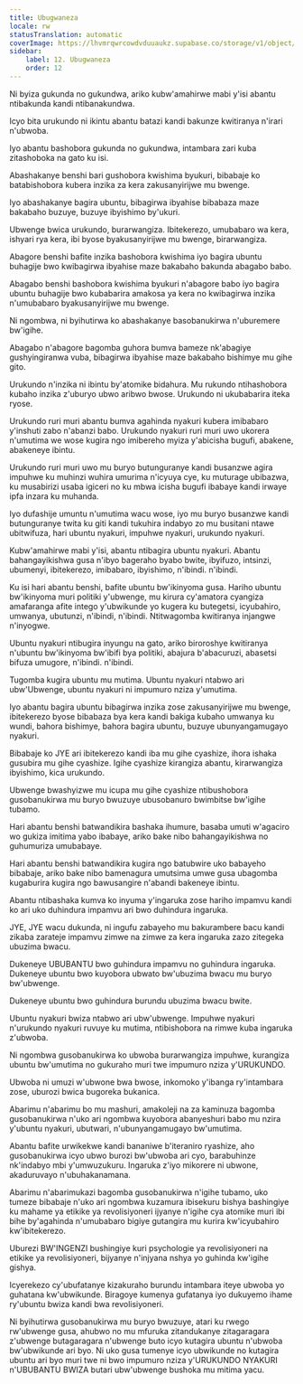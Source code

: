 ```yaml
---
title: Ubugwaneza
locale: rw
statusTranslation: automatic
coverImage: https://lhvmrqwrcowdvduuaukz.supabase.co/storage/v1/object/public/strapi-uploads/small_cover-educacion-fundamental.webp-2d51a7828a2b1309555be27f7e2a61a0.webp
sidebar:
    label: 12. Ubugwaneza
    order: 12
---
```

Ni byiza gukunda no gukundwa, ariko kubw'amahirwe mabi y'isi abantu ntibakunda kandi ntibanakundwa.

Icyo bita urukundo ni ikintu abantu batazi kandi bakunze kwitiranya n'irari n'ubwoba.

Iyo abantu bashobora gukunda no gukundwa, intambara zari kuba zitashoboka na gato ku isi.

Abashakanye benshi bari gushobora kwishima byukuri, bibabaje ko batabishobora kubera inzika za kera zakusanyirijwe mu bwenge.

Iyo abashakanye bagira ubuntu, bibagirwa ibyahise bibabaza maze bakabaho buzuye, buzuye ibyishimo by'ukuri.

Ubwenge bwica urukundo, burarwangiza. Ibitekerezo, umubabaro wa kera, ishyari rya kera, ibi byose byakusanyirijwe mu bwenge, birarwangiza.

Abagore benshi bafite inzika bashobora kwishima iyo bagira ubuntu buhagije bwo kwibagirwa ibyahise maze bakabaho bakunda abagabo babo.

Abagabo benshi bashobora kwishima byukuri n'abagore babo iyo bagira ubuntu buhagije bwo kubabarira amakosa ya kera no kwibagirwa inzika n'umubabaro byakusanyirijwe mu bwenge.

Ni ngombwa, ni byihutirwa ko abashakanye basobanukirwa n'uburemere bw'igihe.

Abagabo n'abagore bagomba guhora bumva bameze nk'abagiye gushyingiranwa vuba, bibagirwa ibyahise maze bakabaho bishimye mu gihe gito.

Urukundo n'inzika ni ibintu by'atomike bidahura. Mu rukundo ntihashobora kubaho inzika z'uburyo ubwo aribwo bwose. Urukundo ni ukubabarira iteka ryose.

Urukundo ruri muri abantu bumva agahinda nyakuri kubera imibabaro y'inshuti zabo n'abanzi babo. Urukundo nyakuri ruri muri uwo ukorera n'umutima we wose kugira ngo imibereho myiza y'abicisha bugufi, abakene, abakeneye ibintu.

Urukundo ruri muri uwo mu buryo butunguranye kandi busanzwe agira impuhwe ku muhinzi wuhira umurima n'icyuya cye, ku muturage ubibazwa, ku musabirizi usaba igiceri no ku mbwa icisha bugufi ibabaye kandi irwaye ipfa inzara ku muhanda.

Iyo dufashije umuntu n'umutima wacu wose, iyo mu buryo busanzwe kandi butunguranye twita ku giti kandi tukuhira indabyo zo mu busitani ntawe ubitwifuza, hari ubuntu nyakuri, impuhwe nyakuri, urukundo nyakuri.

Kubw'amahirwe mabi y'isi, abantu ntibagira ubuntu nyakuri. Abantu bahangayikishwa gusa n'ibyo bageraho byabo bwite, ibyifuzo, intsinzi, ubumenyi, ibitekerezo, imibabaro, ibyishimo, n'ibindi. n'ibindi.

Ku isi hari abantu benshi, bafite ubuntu bw'ikinyoma gusa. Hariho ubuntu bw'ikinyoma muri politiki y'ubwenge, mu kirura cy'amatora cyangiza amafaranga afite intego y'ubwikunde yo kugera ku butegetsi, icyubahiro, umwanya, ubutunzi, n'ibindi, n'ibindi. Ntitwagomba kwitiranya injangwe n'inyogwe.

Ubuntu nyakuri ntibugira inyungu na gato, ariko biroroshye kwitiranya n'ubuntu bw'ikinyoma bw'ibifi bya politiki, abajura b'abacuruzi, abasetsi bifuza umugore, n'ibindi. n'ibindi.

Tugomba kugira ubuntu mu mutima. Ubuntu nyakuri ntabwo ari ubw'Ubwenge, ubuntu nyakuri ni impumuro nziza y'umutima.

Iyo abantu bagira ubuntu bibagirwa inzika zose zakusanyirijwe mu bwenge, ibitekerezo byose bibabaza bya kera kandi bakiga kubaho umwanya ku wundi, bahora bishimye, bahora bagira ubuntu, buzuye ubunyangamugayo nyakuri.

Bibabaje ko JYE ari ibitekerezo kandi iba mu gihe cyashize, ihora ishaka gusubira mu gihe cyashize. Igihe cyashize kirangiza abantu, kirarwangiza ibyishimo, kica urukundo.

Ubwenge bwashyizwe mu icupa mu gihe cyashize ntibushobora gusobanukirwa mu buryo bwuzuye ubusobanuro bwimbitse bw'igihe tubamo.

Hari abantu benshi batwandikira bashaka ihumure, basaba umuti w'agaciro wo gukiza imitima yabo ibabaye, ariko bake nibo bahangayikishwa no guhumuriza umubabaye.

Hari abantu benshi batwandikira kugira ngo batubwire uko babayeho bibabaje, ariko bake nibo bamenagura umutsima umwe gusa ubagomba kugaburira kugira ngo bawusangire n'abandi bakeneye ibintu.

Abantu ntibashaka kumva ko inyuma y'ingaruka zose hariho impamvu kandi ko ari uko duhindura impamvu ari bwo duhindura ingaruka.

JYE, JYE wacu dukunda, ni ingufu zabayeho mu bakurambere bacu kandi zikaba zarateje impamvu zimwe na zimwe za kera ingaruka zazo zitegeka ubuzima bwacu.

Dukeneye UBUBANTU bwo guhindura impamvu no guhindura ingaruka. Dukeneye ubuntu bwo kuyobora ubwato bw'ubuzima bwacu mu buryo bw'ubwenge.

Dukeneye ubuntu bwo guhindura burundu ubuzima bwacu bwite.

Ubuntu nyakuri bwiza ntabwo ari ubw'ubwenge. Impuhwe nyakuri n'urukundo nyakuri ruvuye ku mutima, ntibishobora na rimwe kuba ingaruka z'ubwoba.

Ni ngombwa gusobanukirwa ko ubwoba burarwangiza impuhwe, kurangiza ubuntu bw'umutima no gukuraho muri twe impumuro nziza y'URUKUNDO.

Ubwoba ni umuzi w'ubwone bwa bwose, inkomoko y'ibanga ry'intambara zose, uburozi bwica bugoreka bukanica.

Abarimu n'abarimu bo mu mashuri, amakoleji na za kaminuza bagomba gusobanukirwa n'uko ari ngombwa kuyobora abanyeshuri babo mu nzira y'ubuntu nyakuri, ubutwari, n'ubunyangamugayo bw'umutima.

Abantu bafite urwikekwe kandi bananiwe b'iteraniro ryashize, aho gusobanukirwa icyo ubwo burozi bw'ubwoba ari cyo, barabuhinze nk'indabyo mbi y'umwuzukuru. Ingaruka z'iyo mikorere ni ubwone, akaduruvayo n'ubuhakanamana.

Abarimu n'abarimukazi bagomba gusobanukirwa n'igihe tubamo, uko tumeze bibabaje n'uko ari ngombwa kuzamura ibisekuru bishya bashingiye ku mahame ya etikike ya revolisiyoneri ijyanye n'igihe cya atomike muri ibi bihe by'agahinda n'umubabaro bigiye gutangira mu kurira kw'icyubahiro kw'ibitekerezo.

Uburezi BW'INGENZI bushingiye kuri psychologie ya revolisiyoneri na etikike ya revolisiyoneri, bijyanye n'injyana nshya yo guhinda kw'igihe gishya.

Icyerekezo cy'ubufatanye kizakuraho burundu intambara iteye ubwoba yo guhatana kw'ubwikunde. Biragoye kumenya gufatanya iyo dukuyemo ihame ry'ubuntu bwiza kandi bwa revolisiyoneri.

Ni byihutirwa gusobanukirwa mu buryo bwuzuye, atari ku rwego rw'ubwenge gusa, ahubwo no mu mfuruka zitandukanye zitagaragara z'ubwenge butagaragara n'ubwenge buto icyo kutagira ubuntu n'ubwoba bw'ubwikunde ari byo. Ni uko gusa tumenye icyo ubwikunde no kutagira ubuntu ari byo muri twe ni bwo impumuro nziza y'URUKUNDO NYAKURI n'UBUBANTU BWIZA butari ubw'ubwenge bushoka mu mitima yacu.

